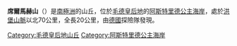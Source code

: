 {{coord|70|45|S|11|40|E|display=title}}

'''席爾馬赫山'''（{{lang-en|Schirmacher Hills}}）是[[南極洲|南極洲]]的山丘，位於[[毛德皇后地|毛德皇后地]]的[[阿斯特里德公主海岸|阿斯特里德公主海岸]]，處於[[洪堡山脈|洪堡山脈]]以北70公里，全長20公里，由[[德國|德國]]探險隊發現。

{{DEFAULTSORT:Schirmacher Hills}}
[[Category:毛德皇后地山丘|Category:毛德皇后地山丘]]
[[Category:阿斯特里德公主海岸|Category:阿斯特里德公主海岸]]


{{PrincessAstridCoast-geo-stub}}